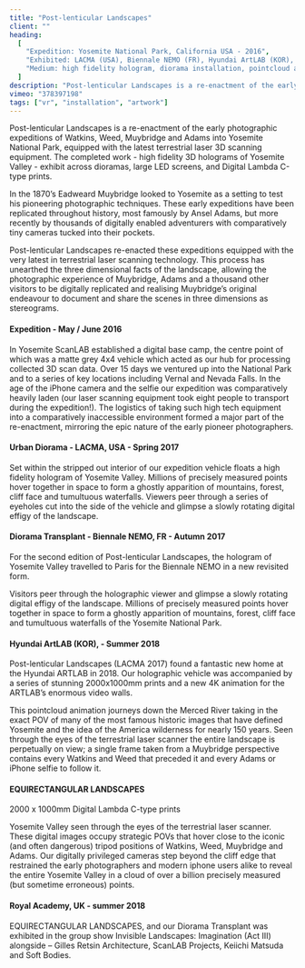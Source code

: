 ```yaml
---
title: "Post-lenticular Landscapes"
client: ""
heading:
  [
    "Expedition: Yosemite National Park, California USA - 2016",
    "Exhibited: LACMA (USA), Biennale NEMO (FR), Hyundai ArtLAB (KOR), Royal Academy (UK)",
    "Medium: high fidelity hologram, diorama installation, pointcloud animation, LED screen, digital lambda c-type prints",
  ]
description: "Post-lenticular Landscapes is a re-enactment of the early photographic expeditions of Watkins, Weed, Muybridge and Adams into Yosemite National Park."
vimeo: "378397198"
tags: ["vr", "installation", "artwork"]
---
```



Post-lenticular Landscapes is a re-enactment of the early photographic expeditions of Watkins, Weed, Muybridge and Adams into Yosemite National Park, equipped with the latest terrestrial laser 3D scanning equipment. The completed work - high fidelity 3D holograms of Yosemite Valley - exhibit across dioramas, large LED screens, and Digital Lambda C-type prints.

In the 1870’s Eadweard Muybridge looked to Yosemite as a setting to test his pioneering photographic techniques. These early expeditions have been replicated throughout history, most famously by Ansel Adams, but more recently by thousands of digitally enabled adventurers with comparatively tiny cameras tucked into their pockets.

Post-lenticular Landscapes re-enacted these expeditions equipped with the very latest in terrestrial laser scanning technology. This process has unearthed the three dimensional facts of the landscape, allowing the photographic experience of Muybridge, Adams and a thousand other visitors to be digitally replicated and realising Muybridge’s original endeavour to document and share the scenes in three dimensions as stereograms.

#### Expedition - May / June 2016

In Yosemite ScanLAB established a digital base camp, the centre point of which was a matte grey 4x4 vehicle which acted as our hub for processing collected 3D scan data. Over 15 days we ventured up into the National Park and to a series of key locations including Vernal and Nevada Falls. In the age of the iPhone camera and the selfie our expedition was comparatively heavily laden (our laser scanning equipment took eight people to transport during the expedition!). The logistics of taking such high tech equipment into a comparatively inaccessible environment formed a major part of the re-enactment, mirroring the epic nature of the early pioneer photographers.

<ImageMagic href="post-lenticular-landscapes--body27.jpg" />
<ImageMagic href="post-lenticular-landscapes--body25.jpg" />
<ImageMagic href="post-lenticular-landscapes--body26.jpg" />
  
#### Urban Diorama - LACMA, USA - Spring 2017 

Set within the stripped out interior of our expedition vehicle floats a high fidelity hologram of Yosemite Valley.
Millions of precisely measured points hover together in space to form a ghostly
apparition of mountains, forest, cliff face and tumultuous waterfalls. Viewers
peer through a series of eyeholes cut into the side of the vehicle and glimpse a
slowly rotating digital effigy of the landscape.

<ImageMagic href="post-lenticular-landscapes--body09.jpg" />
<ImageMagic href="post-lenticular-landscapes--body08.jpg" />

#### Diorama Transplant - Biennale NEMO, FR - Autumn 2017

For the second edition of Post-lenticular Landscapes, the hologram of Yosemite Valley travelled to Paris for the Biennale NEMO in a new revisited form.

Visitors peer through the holographic viewer and glimpse a slowly rotating digital effigy of the landscape. Millions of precisely measured points hover together in space to form a ghostly apparition of mountains, forest, cliff face and tumultuous waterfalls of the Yosemite National Park.

<ImageMagic href="post-lenticular-landscapes--body08.jpg" />

#### Hyundai ArtLAB (KOR), - Summer 2018

Post-lenticular Landscapes (LACMA 2017) found a fantastic new home at the Hyundai ARTLAB in 2018. Our holographic vehicle was accompanied by a series of stunning 2000x1000mm prints and a new 4K animation for the ARTLAB’s enormous video walls.

This pointcloud animation journeys down the Merced River taking in the exact POV of many of the most famous historic images that have defined Yosemite and the idea of the America wilderness for nearly 150 years. Seen through the eyes of the terrestrial laser scanner the entire landscape is perpetually on view; a single frame taken from a Muybridge perspective contains every Watkins and Weed that preceded it and every Adams or iPhone selfie to follow it.

<ImageMagic href="post-lenticular-landscapes--body13.jpg" />
   
#### EQUIRECTANGULAR LANDSCAPES

2000 x 1000mm Digital Lambda C-type prints

Yosemite Valley seen through the eyes of the terrestrial laser scanner. These digital images occupy strategic POVs that hover close to the iconic (and often dangerous) tripod positions of Watkins, Weed, Muybridge and Adams. Our digitally privileged cameras step beyond the cliff edge that restrained the early photographers and modern iphone users alike to reveal the entire Yosemite Valley in a cloud of over a billion precisely measured (but sometime erroneous) points.

<ImageMagic href="post-lenticular-landscapes--body22.jpg" />
<ImageMagic href="post-lenticular-landscapes--body21.jpg" />
<ImageMagic href="post-lenticular-landscapes--body17.jpg" />
<ImageMagic href="post-lenticular-landscapes--body18.jpg" />
<ImageMagic href="post-lenticular-landscapes--body20.jpg" />
<ImageMagic href="post-lenticular-landscapes--body15.jpg" />
<ImageMagic href="post-lenticular-landscapes--body15.jpg" />
<ImageMagic href="post-lenticular-landscapes--body24.jpg" />
  
#### Royal Academy, UK - summer 2018
        
EQUIRECTANGULAR LANDSCAPES, and our Diorama Transplant was exhibited in the group show Invisible Landscapes: Imagination (Act III) alongside – Gilles Retsin Architecture, ScanLAB Projects, Keiichi Matsuda and Soft Bodies.

<ImageMagic href="post-lenticular-landscapes--body16.jpg" />
<ImageMagic href="post-lenticular-landscapes--body23.jpg" />
